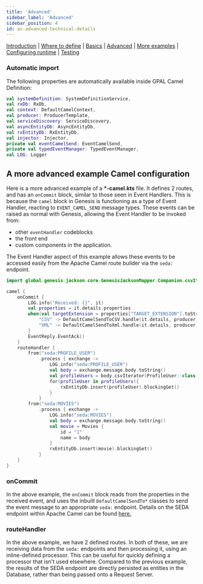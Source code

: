---
title: 'Advanced'
sidebar_label: 'Advanced'
sidebar_position: 4
id: ac-advanced-technical-details
---

[Introduction](/creating-applications/defining-your-application/integrations/apache-camel/apache-camel/)  | [Where to define](/creating-applications/defining-your-application/integrations/apache-camel/ac-define/) | [Basics](/creating-applications/defining-your-application/integrations/apache-camel/ac-technical-details/) |  [Advanced](/creating-applications/defining-your-application/integrations/apache-camel/ac-advanced-technical-details/) | [More examples](/creating-applications/defining-your-application/integrations/apache-camel/ac-more-examples/) | [Configuring runtime](/creating-applications/defining-your-application/integrations/apache-camel/ac-configuring-runtime/) | [Testing](/creating-applications/defining-your-application/integrations/apache-camel/ac-testing/)

### Automatic import

The following properties are automatically available inside GPAL Camel Definition:

```kotlin
val systemDefinition: SystemDefinitionService,
val rxDb: RxDb,
val context: DefaultCamelContext,
val producer: ProducerTemplate,
val serviceDiscovery: ServiceDiscovery,
val asyncEntityDb: AsyncEntityDb,
val rxEntityDb: RxEntityDb,
val injector: Injector,
private val eventCamelSend: EventCamelSend,
private val typedEventManager: TypedEventManager,
val LOG: Logger
```

## A more advanced example Camel configuration

Here is a more advanced example of a **\*-camel.kts** file. It defines 2 routes, and has an `onCommit` block, similar to those seen in Event Handlers. This is because the `camel` block in Genesis is functioning as a type of Event Handler, reacting to `EVENT_CAMEL_SEND` message types. These events can be raised as normal with Genesis, allowing the Event Handler to be invoked from:
- other `eventHandler` codeblocks
- the front end
- custom components in the application. 

The Event Handler aspect of this example allows these events to be accessed easily from the Apache Camel route builder via the `seda:` endpoint.

```kotlin
import global.genesis.jackson.core.GenesisJacksonMapper.Companion.csvIterator

camel {
    onCommit {
        LOG.info("Received: {}", it)
        val properties = it.details.properties
        when(val targetExtension = properties["TARGET_EXTENSION"].toString()){
            "CSV" -> DefaultCamelSendToCSV.handle(it.details, producer)
            "XML" -> DefaultCamelSendToXml.handle(it.details, producer)
        }
        EventReply.EventAck()
    }
    routeHandler {
        from("seda:PROFILE_USER")
            .process { exchange ->
                LOG.info("seda:PROFILE_USER")
                val body = exchange.message.body.toString()
                val profileUsers = body.csvIterator(ProfileUser::class.java)
                for(profileUser in profileUsers){
                    rxEntityDb.insert(profileUser).blockingGet()
                }
            }
        from("seda:MOVIES")
            .process { exchange ->
                LOG.info("seda:MOVIES")
                val body = exchange.message.body.toString()
                val movie = Movies {
                    id = "1"
                    name = body
                }
                rxEntityDb.insert(movie).blockingGet()
            }
    }
}
```

### onCommit
In the above example, the `onCommit` block reads from the properties in the received event, and uses the inbuilt `DefaultCamelSendTo*` classes to send the event message to an appropriate `seda:` endpoint. Details on the SEDA endpoint within Apache Camel can be found [here.](https://camel.apache.org/components/3.16.x/seda-component.html)

### routeHandler
In the above example, we have 2 defined routes. In both of these, we are receiving data from the `seda:` endpoints and then processing it, using an inline-defined processor. This can be useful for quickly defining a processor that isn't used elsewhere. Compared to the previous example, the results of the SEDA endpoint are directly persisted as entities in the Database, rather than being passed onto a Request Server.
